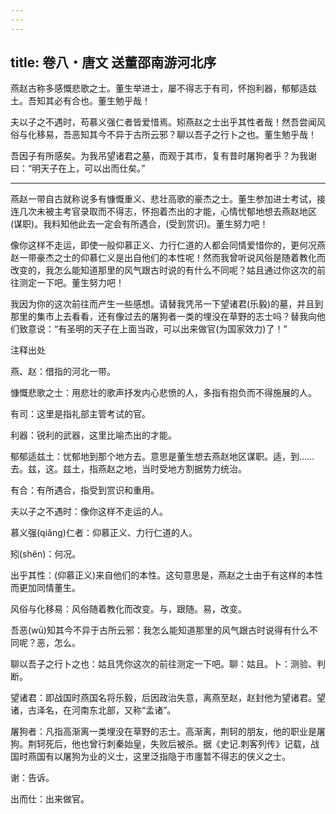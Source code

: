 ```yaml
---
---
---
```

title: 卷八・唐文 送董邵南游河北序
---

燕赵古称多感慨悲歌之士。董生举进士，屡不得志于有司，怀抱利器，郁郁适兹土。吾知其必有合也。董生勉乎哉！

夫以子之不遇时，苟慕义强仁者皆爱惜焉。矧燕赵之士出乎其性者哉！然吾尝闻风俗与化移易，吾恶知其今不异于古所云邪？聊以吾子之行卜之也。董生勉乎哉！

吾因子有所感矣。为我吊望诸君之墓，而观于其市，复有昔时屠狗者乎？为我谢曰：“明天子在上，可以出而仕矣。”

----------------

燕赵一带自古就称说多有慷慨重义、悲壮高歌的豪杰之士。董生参加进士考试，接连几次未被主考官录取而不得志，怀抱着杰出的才能，心情忧郁地想去燕赵地区(谋职)。我料知他此去一定会有所遇合，(受到赏识)。董生努力吧！

像你这样不走运，即使一般仰慕正义、力行仁道的人都会同情爱惜你的，更何况燕赵一带豪杰之士的仰慕仁义是出自他们的本性呢！然而我曾听说风俗是随着教化而改变的，我怎么能知道那里的风气跟古时说的有什么不同呢？姑且通过你这次的前往测定一下吧。董生努力吧！

我因为你的这次前往而产生一些感想。请替我凭吊一下望诸君(乐毅)的墓，并且到那里的集市上去看看，还有像过去的屠狗者一类的埋没在草野的志士吗？替我向他们致意说：“有圣明的天子在上面当政，可以出来做官(为国家效力)了！”

注释出处

燕、赵：借指的河北一带。

慷慨悲歌之士：用悲壮的歌声抒发内心悲愤的人，多指有抱负而不得施展的人。

有司：这里是指礼部主管考试的官。

利器：锐利的武器，这里比喻杰出的才能。

郁郁适兹土：忧郁地到那个地方去。意思是董生想去燕赵地区谋职。适，到……去。兹，这。兹土，指燕赵之地，当时受地方割据势力统治。

有合：有所遇合，指受到赏识和重用。

夫以子之不遇时：像你这样不走运的人。

慕义强(qiǎng)仁者：仰慕正义、力行仁道的人。

矧(shěn)：何况。

出乎其性：(仰慕正义)来自他们的本性。这句意思是，燕赵之士由于有这样的本性而更加同情董生。

风俗与化移易：风俗随着教化而改变。与，跟随。易，改变。

吾恶(wū)知其今不异于古所云邪：我怎么能知道那里的风气跟古时说得有什么不同呢？恶，怎么。

聊以吾子之行卜之也：姑且凭你这次的前往测定一下吧。聊：姑且。卜：测验、判断。

望诸君：即战国时燕国名将乐毅，后因政治失意，离燕至赵，赵封他为望诸君。望诸，古泽名，在河南东北部，又称“孟诸”。

屠狗者：凡指高渐离一类埋没在草野的志士。高渐离，荆轲的朋友，他的职业是屠狗。荆轲死后，他也曾行刺秦始皇，失败后被杀。据《史记.刺客列传》记载，战国时燕国有以屠狗为业的义士，这里泛指隐于市廛暂不得志的侠义之士。

谢：告诉。

出而仕：出来做官。

